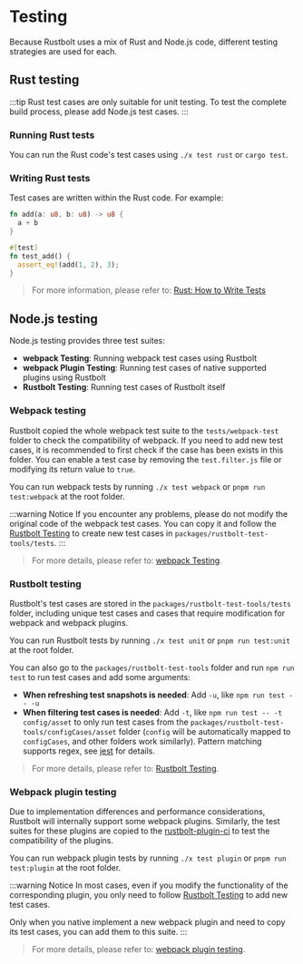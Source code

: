 # Testing

Because Rustbolt uses a mix of Rust and Node.js code, different testing strategies are used for each.

## Rust testing

:::tip
Rust test cases are only suitable for unit testing. To test the complete build process, please add Node.js test cases.
:::

### Running Rust tests

You can run the Rust code's test cases using `./x test rust` or `cargo test`.

### Writing Rust tests

Test cases are written within the Rust code. For example:

```rust
fn add(a: u8, b: u8) -> u8 {
  a + b
}

#[test]
fn test_add() {
  assert_eq!(add(1, 2), 3);
}
```

> For more information, please refer to: [Rust: How to Write Tests](https://doc.rust-lang.org/book/ch11-01-writing-tests.html)

## Node.js testing

Node.js testing provides three test suites:

- **webpack Testing**: Running webpack test cases using Rustbolt
- **webpack Plugin Testing**: Running test cases of native supported plugins using Rustbolt
- **Rustbolt Testing**: Running test cases of Rustbolt itself

### Webpack testing

Rustbolt copied the whole webpack test suite to the `tests/webpack-test` folder to check the compatibility of webpack. If you need to add new test cases, it is recommended to first check if the case has been exists in this folder. You can enable a test case by removing the `test.filter.js` file or modifying its return value to `true`.

You can run webpack tests by running `./x test webpack` or `pnpm run test:webpack` at the root folder.

:::warning Notice
If you encounter any problems, please do not modify the original code of the webpack test cases. You can copy it and follow the [Rustbolt Testing](./testing-rustbolt) to create new test cases in `packages/rustbolt-test-tools/tests`.
:::

> For more details, please refer to: [webpack Testing](./testing-webpack#testing-webpack-cases).

### Rustbolt testing

Rustbolt's test cases are stored in the `packages/rustbolt-test-tools/tests` folder, including unique test cases and cases that require modification for webpack and webpack plugins.

You can run Rustbolt tests by running `./x test unit` or `pnpm run test:unit` at the root folder.

You can also go to the `packages/rustbolt-test-tools` folder and run `npm run test` to run test cases and add some arguments:

- **When refreshing test snapshots is needed**: Add `-u`, like `npm run test -- -u`
- **When filtering test cases is needed**: Add `-t`, like `npm run test -- -t config/asset` to only run test cases from the `packages/rustbolt-test-tools/configCases/asset` folder (`config` will be automatically mapped to `configCases`, and other folders work similarly). Pattern matching supports regex, see [jest](https://jestjs.io/docs/cli#--testnamepatternregex) for details.

> For more details, please refer to: [Rustbolt Testing](./testing-rustbolt).

### Webpack plugin testing

Due to implementation differences and performance considerations, Rustbolt will internally support some webpack plugins. Similarly, the test suites for these plugins are copied to the [rustbolt-plugin-ci](https://github.com/rustbolt-contrib/rustbolt-plugin-ci) to test the compatibility of the plugins.

You can run webpack plugin tests by running `./x test plugin` or `pnpm run test:plugin` at the root folder.

:::warning Notice
In most cases, even if you modify the functionality of the corresponding plugin, you only need to follow [Rustbolt Testing](./testing-rustbolt) to add new test cases.

Only when you native implement a new webpack plugin and need to copy its test cases, you can add them to this suite.
:::

> For more details, please refer to: [webpack plugin testing](./testing-webpack#testing-webpack-plugins-cases).
